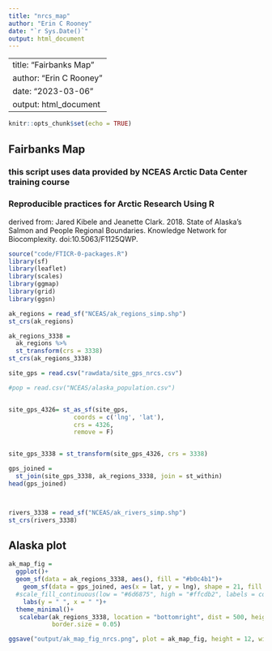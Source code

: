 ```yaml
---
title: "nrcs_map"
author: "Erin C Rooney"
date: "`r Sys.Date()`"
output: html_document
---
```

---
title: "Fairbanks Map"
author: "Erin C Rooney"
date: "2023-03-06"
output: html_document
---

```r
knitr::opts_chunk$set(echo = TRUE)
```

## Fairbanks Map

### this script uses data provided by  NCEAS Arctic Data Center training course
### Reproducible practices for Arctic Research Using R

derived from: Jared Kibele and Jeanette Clark. 2018. State of Alaska’s Salmon and People Regional Boundaries. Knowledge Network for Biocomplexity. doi:10.5063/F1125QWP.


```r
source("code/FTICR-0-packages.R")
library(sf)
library(leaflet)
library(scales)
library(ggmap)
library(grid)
library(ggsn)

```

```r

ak_regions = read_sf("NCEAS/ak_regions_simp.shp")
st_crs(ak_regions)

ak_regions_3338 =
  ak_regions %>%
  st_transform(crs = 3338)
st_crs(ak_regions_3338)


```

```r

site_gps = read.csv("rawdata/site_gps_nrcs.csv")

#pop = read.csv("NCEAS/alaska_population.csv")


site_gps_4326= st_as_sf(site_gps, 
                  coords = c('lng', 'lat'),
                  crs = 4326,
                  remove = F)


site_gps_3338 = st_transform(site_gps_4326, crs = 3338)

gps_joined = 
  st_join(site_gps_3338, ak_regions_3338, join = st_within)
head(gps_joined)



rivers_3338 = read_sf("NCEAS/ak_rivers_simp.shp")
st_crs(rivers_3338)

```

## Alaska plot

```r


ak_map_fig =
  ggplot()+
  geom_sf(data = ak_regions_3338, aes(), fill = "#b0c4b1")+
    geom_sf(data = gps_joined, aes(x = lat, y = lng), shape = 21, fill = "#ffb703", size = 3)+
  #scale_fill_continuous(low = "#6d6875", high = "#ffcdb2", labels = comma)+
    labs(y = " ", x = " ")+
  theme_minimal()+
   scalebar(ak_regions_3338, location = "bottomright", dist = 500, height = 0.05, transform = FALSE, model = "WGS84", dist_unit = "km", st.size = 3,
            border.size = 0.05)

ggsave("output/ak_map_fig_nrcs.png", plot = ak_map_fig, height = 12, width = 12)



```

